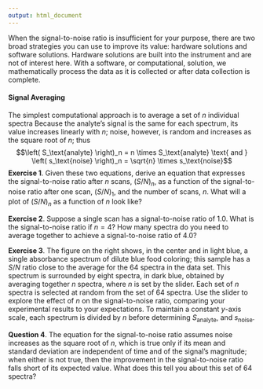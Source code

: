 ```yaml
---
output: html_document
---
```


<!-- The following script makes it possible to use the mhchem -->
<!-- latex package in a .Rmd file and to knit it into an .html file -->
<!-- the font size is scaled to 90% to match text -->

```{=html}
<script type="text/x-mathjax-config">
MathJax.Hub.Config({
  TeX: {
    extensions: ["[Contrib]/mhchem/mhchem.js"]
}
});
MathJax.Hub.Config({ 
        "HTML-CSS": { scale: 90 }, 
        SVG: { linebreaks: { automatic:true } }, 
 });
</script>
```

<!-- text for activity 3 -->

When the signal-to-noise ratio is insufficient for your purpose, there are two broad strategies you can use to improve its value: hardware solutions and software solutions. Hardware solutions are built into the instrument and are not of interest here. With a software, or computational, solution, we mathematically process the data as it is collected or after data collection is complete. 

#### Signal Averaging

The simplest computational approach is to average a set of $n$ individual spectra Because the analyte's signal is the same for each spectrum, its value increases linearly with $n$; noise, however, is random and increases as the square root of $n$; thus
$$\left( S_\text{analyte} \right)_n = n \times S_\text{analyte} \text{ and } \left( s_\text{noise} \right)_n = \sqrt{n} \times s_\text{noise}$$
**Exercise 1**. Given these two equations, derive an equation that expresses the signal-to-noise ratio after $n$ scans, $\left( S/N \right)_n$, as a function of the signal-to-noise ratio after one scan, $\left( S/N \right)_1$, and the number of scans, $n$. What will a plot of $\left( S/N \right)_n$ as a function of $n$ look like?

**Exercise 2**. Suppose a single scan has a signal-to-noise ratio of 1.0. What is the signal-to-noise ratio if $n = 4$? How many spectra do you need to average together to achieve a signal-to-noise ratio of 4.0? 

**Exercise 3**. The figure on the right shows, in the center and in light blue, a single absorbance spectrum of dilute blue food coloring; this sample has a $S/N$ ratio close to the average for the 64 spectra in the data set. This spectrum is surrounded by eight spectra, in dark blue, obtained by averaging together $n$ spectra, where $n$ is set by the slider. Each set of $n$ spectra is selected at random from the set of 64 spectra. Use the slider to explore the effect of $n$ on the signal-to-noise ratio, comparing your experimental results to your expectations. To maintain a constant $y$-axis scale, each spectrum is divided by $n$ before determining $S_\text{analyte}$, and $s_\text{noise}$.

**Question 4**. The equation for the signal-to-noise ratio assumes noise increases as the square root of *n*, which is true only if its mean and standard deviation are independent of time and of the signal's magnitude; when either is not true, then the improvement in the signal-to-noise ratio falls short of its expected value. What does this tell you about this set of 64 spectra?
